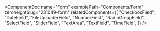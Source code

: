 
<ComponentDoc
  name="Form"
  examplePath="Components/Form"
  zeroheightSlug="231049-form"
  relatedComponents={[
    "CheckboxField",
    "DateField",
    "FileUploaderField",
    "NumberField",
    "RadioGroupField",
    "SelectField",
    "SliderField",
    "TextArea",
    "TextField",
    "TimeField",
  ]}
/>
